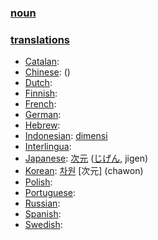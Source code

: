 === [[noun]] ===

=== [[translation]]s ===

*[[Catalan]]: [[]] '' ''
*[[Chinese]]: [[]] ()
*[[Dutch]]: [[]] '' ''
*[[Finnish]]: [[]]
*[[French]]: [[]] '' ''
*[[German]]: [[]] '' ''
*[[Hebrew]]: [[]] '' ''
*[[Indonesian]]: [[dimensi]]
*[[Interlingua]]: [[]]
*[[Japanese]]: [[次元]] ([[じげん]], jigen)
*[[Korean]]: [[차원]] [次元] (chawon)
*[[Polish]]: [[]]
*[[Portuguese]]: [[]] '' ''
*[[Russian]]: [[]]
*[[Spanish]]: [[]] '' ''
*[[Swedish]]: [[]] '' ''